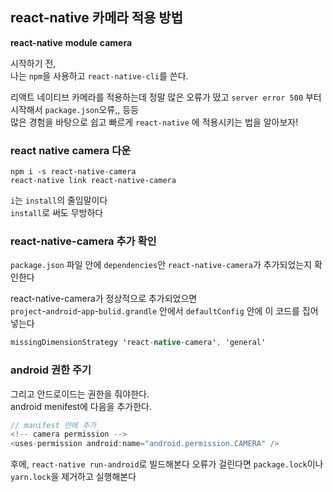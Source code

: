 ## react-native 카메라 적용 방법

**react-native** **module** **camera**

시작하기 전,  
나는 `npm`을 사용하고 `react-native-cli`를 쓴다.

리액트 네이티브 카메라를 적용하는데 정말 많은 오류가 떴고 `server error 500` 부터 시작해서 `package.json`오류,, 등등   
많은 경험을 바탕으로 쉽고 빠르게 `react-native` 에 적용시키는 법을 알아보자!  
  
### react native camera 다운
```text
npm i -s react-native-camera
react-native link react-native-camera
```
`i`는 `install`의 줄임말이다  
`install`로 써도 무방하다

### react-native-camera 추가 확인
`package.json` 파일 안에 `dependencies`안 `react-native-camera`가 추가되었는지 확인한다

react-native-camera가 정상적으로 추가되었으면  
`project`-`android`-`app`-`bulid.grandle` 안에서 `defaultConfig` 안에 이 코드를 집어넣는다
```java
missingDimensionStrategy 'react-native-camera', 'general'
```
### android 권한 주기
그리고 안드로이드는 권한을 줘야한다.  
android menifest에 다음을 추가한다.
```java
// manifest 안에 추가
<!-- camera permission -->
<uses-permission android:name="android.permission.CAMERA" />
```
후에, `react-native run-android`로 빌드해본다
오류가 걸린다면 `package.lock`이나 `yarn.lock`을 제거하고 실행해본다